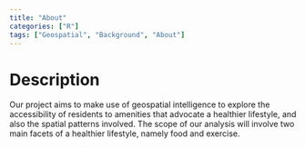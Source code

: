 ```yaml
---
title: "About"
categories: ["R"]
tags: ["Geospatial", "Background", "About"]
---
```


# Description

Our project aims to make use of geospatial intelligence to explore the accessibility of residents to amenities that advocate a healthier lifestyle, and also the spatial patterns involved. The scope of our analysis will involve two main facets of a healthier lifestyle, namely food and exercise.

